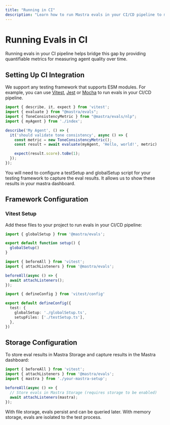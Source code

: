 ```yaml
---
title: "Running in CI"
description: "Learn how to run Mastra evals in your CI/CD pipeline to monitor agent quality over time."
---
```


# Running Evals in CI

Running evals in your CI pipeline helps bridge this gap by providing quantifiable metrics for measuring agent quality over time.

## Setting Up CI Integration

We support any testing framework that supports ESM modules. For example, you can use [Vitest](https://vitest.dev/), [Jest](https://jestjs.io/) or [Mocha](https://mochajs.org/) to run evals in your CI/CD pipeline.

```typescript copy showLineNumbers filename="src/mastra/agents/index.test.ts"
import { describe, it, expect } from 'vitest';
import { evaluate } from "@mastra/evals";
import { ToneConsistencyMetric } from "@mastra/evals/nlp";
import { myAgent } from './index';

describe('My Agent', () => {
  it('should validate tone consistency', async () => {
    const metric = new ToneConsistencyMetric();
    const result = await evaluate(myAgent, 'Hello, world!', metric)

    expect(result.score).toBe(1);
  });
});
```

You will need to configure a testSetup and globalSetup script for your testing framework to capture the eval results. It allows us to show these results in your mastra dashboard.

## Framework Configuration

### Vitest Setup

Add these files to your project to run evals in your CI/CD pipeline:

```typescript copy showLineNumbers filename="globalSetup.ts"
import { globalSetup } from '@mastra/evals';

export default function setup() {
  globalSetup()
}
```

```typescript copy showLineNumbers filename="testSetup.ts"
import { beforeAll } from 'vitest';
import { attachListeners } from '@mastra/evals';

beforeAll(async () => {
  await attachListeners();
});
```

```typescript copy showLineNumbers filename="vitest.config.ts"
import { defineConfig } from 'vitest/config'

export default defineConfig({
  test: {
    globalSetup: './globalSetup.ts',
    setupFiles: ['./testSetup.ts'],
  },
})
```

## Storage Configuration

To store eval results in Mastra Storage and capture results in the Mastra dashboard:

```typescript copy showLineNumbers filename="testSetup.ts"
import { beforeAll } from 'vitest';
import { attachListeners } from '@mastra/evals';
import { mastra } from './your-mastra-setup';

beforeAll(async () => {
  // Store evals in Mastra Storage (requires storage to be enabled)
  await attachListeners(mastra);
});
```

With file storage, evals persist and can be queried later. With memory storage, evals are isolated to the test process.

